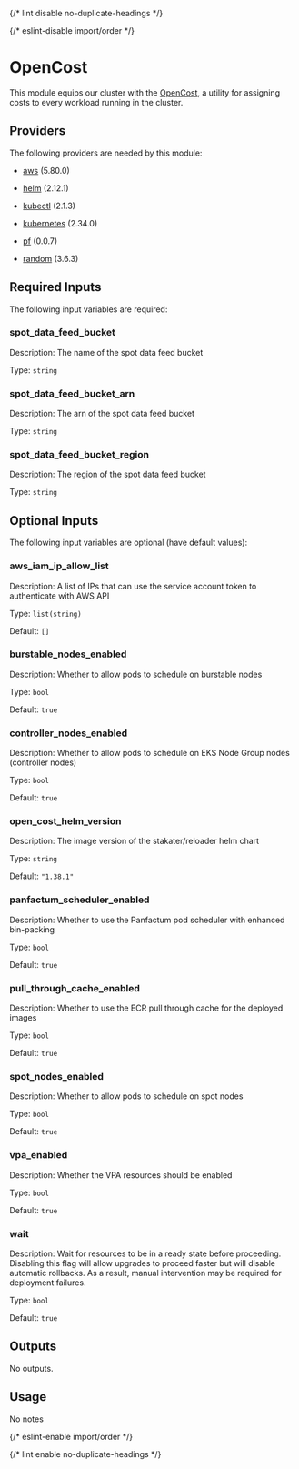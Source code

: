 
{/* lint disable no-duplicate-headings */}

{/* eslint-disable import/order */}

<ModuleHeader name="kube_open_cost" sourceHref="https://github.com/Panfactum/stack/tree/__PANFACTUM_VERSION_STABLE_25_04__/packages/infrastructure/kube_open_cost" status="alpha" type="direct" />

# OpenCost

This module equips our cluster with the [OpenCost](https://www.opencost.io/), a utility for
assigning costs to every workload running in the cluster.

## Providers

The following providers are needed by this module:

* [aws](https://registry.terraform.io/providers/hashicorp/aws/5.80.0/docs) (5.80.0)

* [helm](https://registry.terraform.io/providers/hashicorp/helm/2.12.1/docs) (2.12.1)

* [kubectl](https://registry.terraform.io/providers/alekc/kubectl/2.1.3/docs) (2.1.3)

* [kubernetes](https://registry.terraform.io/providers/hashicorp/kubernetes/2.34.0/docs) (2.34.0)

* [pf](https://registry.terraform.io/providers/panfactum/pf/0.0.7/docs) (0.0.7)

* [random](https://registry.terraform.io/providers/hashicorp/random/3.6.3/docs) (3.6.3)

## Required Inputs

The following input variables are required:

### spot\_data\_feed\_bucket

Description: The name of the spot data feed bucket

Type: `string`

### spot\_data\_feed\_bucket\_arn

Description: The arn of the spot data feed bucket

Type: `string`

### spot\_data\_feed\_bucket\_region

Description: The region of the spot data feed bucket

Type: `string`

## Optional Inputs

The following input variables are optional (have default values):

### aws\_iam\_ip\_allow\_list

Description: A list of IPs that can use the service account token to authenticate with AWS API

Type: `list(string)`

Default: `[]`

### burstable\_nodes\_enabled

Description: Whether to allow pods to schedule on burstable nodes

Type: `bool`

Default: `true`

### controller\_nodes\_enabled

Description: Whether to allow pods to schedule on EKS Node Group nodes (controller nodes)

Type: `bool`

Default: `true`

### open\_cost\_helm\_version

Description: The image version of the stakater/reloader helm chart

Type: `string`

Default: `"1.38.1"`

### panfactum\_scheduler\_enabled

Description: Whether to use the Panfactum pod scheduler with enhanced bin-packing

Type: `bool`

Default: `true`

### pull\_through\_cache\_enabled

Description: Whether to use the ECR pull through cache for the deployed images

Type: `bool`

Default: `true`

### spot\_nodes\_enabled

Description: Whether to allow pods to schedule on spot nodes

Type: `bool`

Default: `true`

### vpa\_enabled

Description: Whether the VPA resources should be enabled

Type: `bool`

Default: `true`

### wait

Description: Wait for resources to be in a ready state before proceeding. Disabling this flag will allow upgrades to proceed faster but will disable automatic rollbacks. As a result, manual intervention may be required for deployment failures.

Type: `bool`

Default: `true`

## Outputs

No outputs.

## Usage

No notes

{/* eslint-enable import/order */}

{/* lint enable no-duplicate-headings */}
